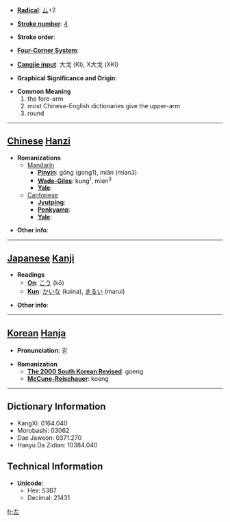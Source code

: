 * '''[[Wiktionary:Chinese radical index| Radical]]''': [[Wiktionary:Chinese radical index 厶|厶]]+2

* '''[[Wiktionary:Chinese total strokes index|Stroke number]]''': [[Wiktionary:Chinese total strokes index 4|4]]

* '''Stroke order''': 

* '''[[Wiktionary:Chinese four corner index|Four-Corner System]]''': 

* '''[[Wiktionary:Chinese Cangjie index|Cangjie input]]''': 大戈 (KI), X大戈 (XKI)

* '''Graphical Significance and Origin''': 

* '''Common Meaning'''
*#the fore-arm
*# most Chinese-English dictionaries give the upper-arm
*# round


----

== [[Chinese]] [[Hanzi]] ==

* '''Romanizations'''
** [[Mandarin]]
*** '''[[Pinyin]]''': gōng (gong1), miǎn (mian3)
*** '''[[Wade-Giles]]''': kung<sup>1</sup>, mien<sup>3</sup>
*** '''[[Yale]]''': 
**[[Cantonese]]
***'''[[Jyutping]]''':
***'''[[Penkyamp]]''': 
***'''[[Yale]]''': 

* '''Other info''': 

----

== [[Japanese]] [[Kanji]] ==

* '''Readings'''
** '''[[On]]''': [[こう]] (kō)
** '''[[Kun]]''': [[かいな]] (kaina), [[まるい]] (marui)

* '''Other info''':  

----

== [[Korean]] [[Hanja]] ==

* '''Pronunciation''': 굉

* '''Romanization'''
** '''[[The 2000 South Korean Revised Romanization|The 2000 South Korean Revised]]''': goeng
** '''[[McCune-Reischauer]]''': koeng

----

== Dictionary Information ==

* KangXi: 0164.040
* Morobashi: 03062
* Dae Jaweon: 0371.270
* Hanyu Da Zidian: 10384.040

== Technical Information ==

* '''Unicode''':
** Hex: 53B7
** Decimal: 21431

[[fr:厷]]